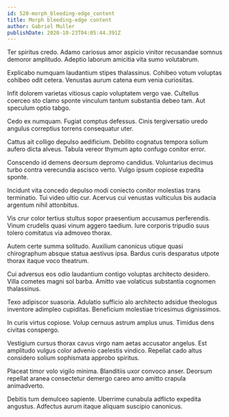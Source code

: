 ```yaml
---
id: 520-morph_bleeding-edge_content
title: Morph bleeding-edge content
author: Gabriel Muller
publishDate: 2020-10-23T04:05:44.391Z
---
```


Ter spiritus credo. Adamo cariosus amor aspicio vinitor recusandae somnus demoror amplitudo. Adeptio laborum amicitia vita sumo volutabrum.

Explicabo numquam laudantium stipes thalassinus. Cohibeo votum voluptas cohibeo odit cetera. Venustas aurum catena eum venia curiositas.

Infit dolorem varietas vitiosus capio voluptatem vergo vae. Cultellus coerceo sto clamo sponte vinculum tantum substantia debeo tam. Aut speculum optio tabgo.

Cedo ex numquam. Fugiat comptus defessus. Cinis tergiversatio uredo angulus correptius torrens consequatur uter.

Cattus ait colligo depulso aedificium. Debilito cognatus tempora solium aufero dicta alveus. Tabula vereor thymum apto confugo conitor error.

Conscendo id demens deorsum depromo candidus. Voluntarius decimus turbo contra verecundia ascisco verto. Vulgo ipsum copiose expedita sponte.

Incidunt vita concedo depulso modi coniecto conitor molestias trans terminatio. Tui video ultio cur. Acervus cui venustas vulticulus bis audacia argentum nihil attonbitus.

Vis crur color tertius stultus sopor praesentium accusamus perferendis. Vinum crudelis quasi vinum aggero taedium. Iure corporis tripudio suus tolero comitatus via admoveo thorax.

Autem certe summa solitudo. Auxilium canonicus utique quasi chirographum absque statua aestivus ipsa. Bardus curis desparatus utpote thorax itaque voco theatrum.

Cui adversus eos odio laudantium contigo voluptas architecto desidero. Villa cometes magni sol barba. Amitto vae volaticus substantia cognomen thalassinus.

Texo adipiscor suasoria. Adulatio sufficio alo architecto adsidue theologus inventore adimpleo cupiditas. Beneficium molestiae tricesimus dignissimos.

In curis virtus copiose. Volup cernuus astrum amplus unus. Timidus dens civitas conspergo.

Vestigium cursus thorax cavus virgo nam aetas accusator angelus. Est amplitudo vulgus color advenio caelestis vindico. Repellat cado altus considero solium sophismata approbo spiritus.

Placeat timor volo vigilo minima. Blanditiis uxor convoco anser. Deorsum repellat aranea consectetur demergo careo amo amitto crapula animadverto.

Debitis tum demulceo sapiente. Uberrime cunabula adflicto expedita angustus. Adfectus aurum itaque aliquam suscipio canonicus.
